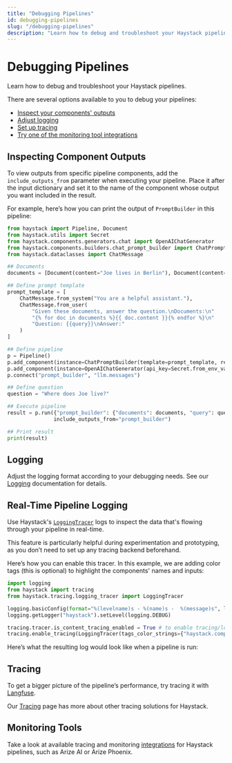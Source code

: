 ```yaml
---
title: "Debugging Pipelines"
id: debugging-pipelines
slug: "/debugging-pipelines"
description: "Learn how to debug and troubleshoot your Haystack pipelines."
---
```



# Debugging Pipelines

Learn how to debug and troubleshoot your Haystack pipelines.

There are several options available to you to debug your pipelines:

- [Inspect your components' outputs](#inspecting-component-outputs)
- [Adjust logging](#logging)
- [Set up tracing](#tracing)
- [Try one of the monitoring tool integrations](#monitoring-tools)

## Inspecting Component Outputs

To view outputs from specific pipeline components, add the `include_outputs_from` parameter when executing your pipeline. Place it after the input dictionary and set it to the name of the component whose output you want included in the result.

For example, here’s how you can print the output of `PromptBuilder` in this pipeline:

```python
from haystack import Pipeline, Document
from haystack.utils import Secret
from haystack.components.generators.chat import OpenAIChatGenerator
from haystack.components.builders.chat_prompt_builder import ChatPromptBuilder
from haystack.dataclasses import ChatMessage

## Documents
documents = [Document(content="Joe lives in Berlin"), Document(content="Joe is a software engineer")]

## Define prompt template
prompt_template = [
    ChatMessage.from_system("You are a helpful assistant."),
    ChatMessage.from_user(
        "Given these documents, answer the question.\nDocuments:\n"
        "{% for doc in documents %}{{ doc.content }}{% endfor %}\n"
        "Question: {{query}}\nAnswer:"
    )
]

## Define pipeline
p = Pipeline()
p.add_component(instance=ChatPromptBuilder(template=prompt_template, required_variables={"query", "documents"}), name="prompt_builder")
p.add_component(instance=OpenAIChatGenerator(api_key=Secret.from_env_var("OPENAI_API_KEY")), name="llm")
p.connect("prompt_builder", "llm.messages")

## Define question
question = "Where does Joe live?"

## Execute pipeline
result = p.run({"prompt_builder": {"documents": documents, "query": question}},
               include_outputs_from="prompt_builder")

## Print result
print(result)
```

## Logging

Adjust the logging format according to your debugging needs. See our [Logging](../../development/logging.mdx) documentation for details.

## Real-Time Pipeline Logging

Use Haystack's [`LoggingTracer`](https://github.com/deepset-ai/haystack/blob/main/haystack/tracing/logging_tracer.py) logs to inspect the data that's flowing through your pipeline in real-time.

This feature is particularly helpful during experimentation and prototyping, as you don’t need to set up any tracing backend beforehand.

Here’s how you can enable this tracer. In this example, we are adding color tags (this is optional) to highlight the components' names and inputs:

```python
import logging
from haystack import tracing
from haystack.tracing.logging_tracer import LoggingTracer

logging.basicConfig(format="%(levelname)s - %(name)s -  %(message)s", level=logging.WARNING)
logging.getLogger("haystack").setLevel(logging.DEBUG)

tracing.tracer.is_content_tracing_enabled = True # to enable tracing/logging content (inputs/outputs)
tracing.enable_tracing(LoggingTracer(tags_color_strings={"haystack.component.input": "\x1b[1;31m", "haystack.component.name": "\x1b[1;34m"}))
```

Here’s what the resulting log would look like when a pipeline is run:
<ClickableImage src="/img/55c3d5c84282d726c95fb3350ec36be49a354edca8a6164f5dffdab7121cec58-image_2.png" alt="Console output showing Haystack pipeline execution with DEBUG level tracing logs including component names, types, and input/output specifications" />

## Tracing

To get a bigger picture of the pipeline’s performance, try tracing it with [Langfuse](../../development/tracing.mdx#langfuse).

Our [Tracing](../../development/tracing.mdx) page has more about other tracing solutions for Haystack.

## Monitoring Tools

Take a look at available tracing and monitoring [integrations](https://haystack.deepset.ai/integrations?type=Monitoring+Tool&version=2.0) for Haystack pipelines, such as Arize AI or Arize Phoenix.
